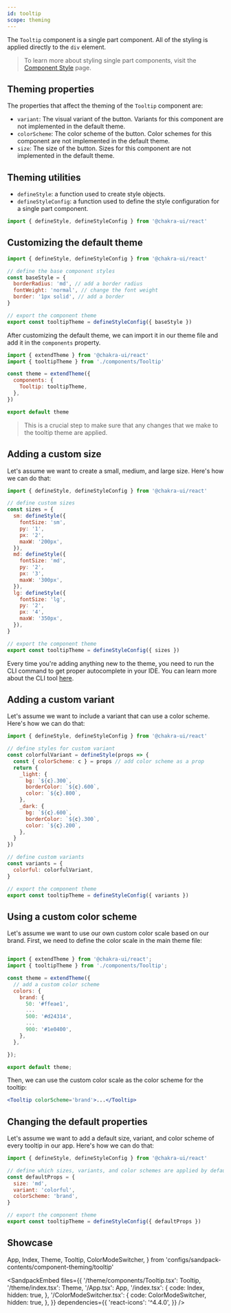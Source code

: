 ```yaml
---
id: tooltip
scope: theming
---
```


The `Tooltip` component is a single part component. All of the styling is
applied directly to the `div` element.

> To learn more about styling single part components, visit the
> [Component Style](/docs/styled-system/component-style#styling-single-part-components)
> page.

## Theming properties

The properties that affect the theming of the `Tooltip` component are:

- `variant`: The visual variant of the button. Variants for this component are
  not implemented in the default theme.
- `colorScheme`: The color scheme of the button. Color schemes for this
  component are not implemented in the default theme.
- `size`: The size of the button. Sizes for this component are not implemented
  in the default theme.

## Theming utilities

- `defineStyle`: a function used to create style objects.
- `defineStyleConfig`: a function used to define the style configuration for a
  single part component.

```jsx live=false
import { defineStyle, defineStyleConfig } from '@chakra-ui/react'
```

## Customizing the default theme

```jsx live=false
import { defineStyle, defineStyleConfig } from '@chakra-ui/react'

// define the base component styles
const baseStyle = {
  borderRadius: 'md', // add a border radius
  fontWeight: 'normal', // change the font weight
  border: '1px solid', // add a border
}

// export the component theme
export const tooltipTheme = defineStyleConfig({ baseStyle })
```

After customizing the default theme, we can import it in our theme file and add
it in the `components` property.

```jsx live=false
import { extendTheme } from '@chakra-ui/react'
import { tooltipTheme } from './components/Tooltip'

const theme = extendTheme({
  components: {
    Tooltip: tooltipTheme,
  },
})

export default theme
```

> This is a crucial step to make sure that any changes that we make to the
> tooltip theme are applied.

## Adding a custom size

Let's assume we want to create a small, medium, and large size. Here's how we
can do that:

```jsx live=false
import { defineStyle, defineStyleConfig } from '@chakra-ui/react'

// define custom sizes
const sizes = {
  sm: defineStyle({
    fontSize: 'sm',
    py: '1',
    px: '2',
    maxW: '200px',
  }),
  md: defineStyle({
    fontSize: 'md',
    py: '2',
    px: '3',
    maxW: '300px',
  }),
  lg: defineStyle({
    fontSize: 'lg',
    py: '2',
    px: '4',
    maxW: '350px',
  }),
}

// export the component theme
export const tooltipTheme = defineStyleConfig({ sizes })
```

Every time you're adding anything new to the theme, you need to run the CLI
command to get proper autocomplete in your IDE. You can learn more about the CLI
tool [here](/docs/styled-system/cli).

## Adding a custom variant

Let's assume we want to include a variant that can use a color scheme. Here's
how we can do that:

```jsx live=false
import { defineStyle, defineStyleConfig } from '@chakra-ui/react'

// define styles for custom variant
const colorfulVariant = defineStyle(props => {
  const { colorScheme: c } = props // add color scheme as a prop
  return {
    _light: {
      bg: `${c}.300`,
      borderColor: `${c}.600`,
      color: `${c}.800`,
    },
    _dark: {
      bg: `${c}.600`,
      borderColor: `${c}.300`,
      color: `${c}.200`,
    },
  }
})

// define custom variants
const variants = {
  colorful: colorfulVariant,
}

// export the component theme
export const tooltipTheme = defineStyleConfig({ variants })
```

## Using a custom color scheme

Let's assume we want to use our own custom color scale based on our brand.
First, we need to define the color scale in the main theme file:

```jsx live=false

import { extendTheme } from '@chakra-ui/react';
import { tooltipTheme } from './components/Tooltip';

const theme = extendTheme({
  // add a custom color scheme
  colors: {
    brand: {
      50: '#ffeae1',
      ...
      500: '#d24314',
      ...
      900: '#1e0400',
    },
  },

});

export default theme;

```

Then, we can use the custom color scale as the color scheme for the tooltip:

```jsx live=false
<Tooltip colorScheme='brand'>...</Tooltip>
```

## Changing the default properties

Let's assume we want to add a default size, variant, and color scheme of every
tooltip in our app. Here's how we can do that:

```jsx live=false
import { defineStyle, defineStyleConfig } from '@chakra-ui/react'

// define which sizes, variants, and color schemes are applied by default
const defaultProps = {
  size: 'md',
  variant: 'colorful',
  colorScheme: 'brand',
}

// export the component theme
export const tooltipTheme = defineStyleConfig({ defaultProps })
```

## Showcase

  App,
  Index,
  Theme,
  Tooltip,
  ColorModeSwitcher,
} from 'configs/sandpack-contents/component-theming/tooltip'

<SandpackEmbed
  files={{
    '/theme/components/Tooltip.tsx': Tooltip,
    '/theme/index.tsx': Theme,
    '/App.tsx': App,
    '/index.tsx': {
      code: Index,
      hidden: true,
    },
    '/ColorModeSwitcher.tsx': {
      code: ColorModeSwitcher,
      hidden: true,
    },
  }}
  dependencies={{
    'react-icons': '^4.4.0',
  }}
/>
